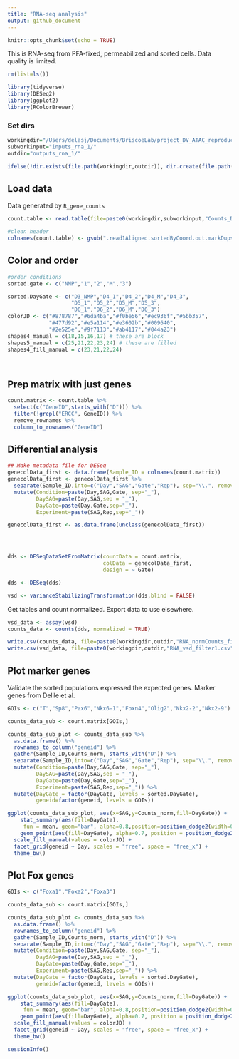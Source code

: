 ```yaml
---
title: "RNA-seq analysis"
output: github_document
---
```


```r
knitr::opts_chunk$set(echo = TRUE)
```

This is RNA-seq from PFA-fixed, permeabilized and sorted cells. Data quality is limited.


```r

rm(list=ls())

library(tidyverse)
library(DESeq2)
library(ggplot2)
library(RColorBrewer)

```



### Set dirs
```r

workingdir="/Users/delasj/Documents/BriscoeLab/project_DV_ATAC_reproduce_analysis/"
subworkinput="inputs_rna_1/"
outdir="outputs_rna_1/"

ifelse(!dir.exists(file.path(workingdir,outdir)), dir.create(file.path(workingdir,outdir)), "Directory exists")

```


## Load data

Data generated by `R_gene_counts` 

```r

count.table <- read.table(file=paste0(workingdir,subworkinput,"Counts_DupR.featureCounts_custom.txt"),header=TRUE, stringsAsFactors = FALSE)

#clean header
colnames(count.table) <- gsub(".read1Aligned.sortedByCoord.out.markDups.bam","", colnames(count.table))

```


## Color and order
```r

#order conditions
sorted.gate <- c("NMP","1","2","M","3")

sorted.DayGate <- c("D3_NMP","D4_1","D4_2","D4_M","D4_3",
                    "D5_1","D5_2","D5_M","D5_3",
                    "D6_1","D6_2","D6_M","D6_3")
colorJD <- c("#878787","#6da4ba","#f0be56","#ec936f","#5bb357",
             "#477d92","#e5a114","#e3602b","#009640",
             "#2e525e","#9f7113","#ab4117","#044a23")
shapes4_manual = c(18,15,16,17) # these are block
shapes5_manual = c(25,21,22,23,24) # these are filled
shapes4_fill_manual = c(23,21,22,24)




```

## Prep matrix with just genes

```r

count.matrix <- count.table %>%
  select(c("GeneID",starts_with("D"))) %>%
  filter(!grepl("ERCC", GeneID)) %>%
  remove_rownames %>%
  column_to_rownames("GeneID")


```
## Differential analysis

```r

## Make metadata file for DESeq
genecolData_first <- data.frame(Sample_ID = colnames(count.matrix))
genecolData_first <- genecolData_first %>% 
  separate(Sample_ID,into=c("Day","SAG","Gate","Rep"), sep="\\.", remove=FALSE) %>%
  mutate(Condition=paste(Day,SAG,Gate, sep="_"),
         DaySAG=paste(Day,SAG,sep = "_"),
         DayGate=paste(Day,Gate,sep="_"),
         Experiment=paste(SAG,Rep,sep="_")) 

genecolData_first <- as.data.frame(unclass(genecolData_first))




dds <- DESeqDataSetFromMatrix(countData = count.matrix,
                              colData = genecolData_first,
                              design = ~ Gate)

dds <- DESeq(dds)

vsd <- varianceStabilizingTransformation(dds,blind = FALSE)

```

Get tables and count normalized.
Export data to use elsewhere.

```r
vsd_data <- assay(vsd)
counts_data <- counts(dds, normalized = TRUE)

```



```r
write.csv(counts_data, file=paste0(workingdir,outdir,"RNA_normCounts_filter1.csv"), quote=FALSE)
write.csv(vsd_data, file=paste0(workingdir,outdir,"RNA_vsd_filter1.csv"), quote=FALSE)
```

## Plot marker genes
Validate the sorted populations expressed the expected genes. Marker genes from Delile et al. 

```r
GOIs <- c("T","Sp8","Pax6","Nkx6-1","Foxn4","Olig2","Nkx2-2","Nkx2-9")

counts_data_sub <- count.matrix[GOIs,]

counts_data_sub_plot <- counts_data_sub %>%
  as.data.frame() %>%
  rownames_to_column("geneid") %>%
  gather(Sample_ID,Counts_norm, starts_with("D")) %>%
  separate(Sample_ID,into=c("Day","SAG","Gate","Rep"), sep="\\.", remove=FALSE) %>%
  mutate(Condition=paste(Day,SAG,Gate, sep="_"),
         DaySAG=paste(Day,SAG,sep = "_"),
         DayGate=paste(Day,Gate,sep="_"),
         Experiment=paste(SAG,Rep,sep="_")) %>%
  mutate(DayGate = factor(DayGate, levels = sorted.DayGate),
         geneid=factor(geneid, levels = GOIs))

ggplot(counts_data_sub_plot, aes(x=SAG,y=Counts_norm,fill=DayGate)) +
    stat_summary(aes(fill=DayGate),
     fun = mean, geom="bar", alpha=0.8,position=position_dodge2(width=0.9,preserve = "single")) +
    geom_point(aes(fill=DayGate), alpha=0.7, position = position_dodge2(width=0.9,preserve ="single"),color="black",shape=21) +
  scale_fill_manual(values = colorJD) +
  facet_grid(geneid ~ Day, scales = "free", space = "free_x") +
  theme_bw()
```

## Plot Fox genes

```r
GOIs <- c("Foxa1","Foxa2","Foxa3")

counts_data_sub <- count.matrix[GOIs,]

counts_data_sub_plot <- counts_data_sub %>%
  as.data.frame() %>%
  rownames_to_column("geneid") %>%
  gather(Sample_ID,Counts_norm, starts_with("D")) %>%
  separate(Sample_ID,into=c("Day","SAG","Gate","Rep"), sep="\\.", remove=FALSE) %>%
  mutate(Condition=paste(Day,SAG,Gate, sep="_"),
         DaySAG=paste(Day,SAG,sep = "_"),
         DayGate=paste(Day,Gate,sep="_"),
         Experiment=paste(SAG,Rep,sep="_")) %>%
  mutate(DayGate = factor(DayGate, levels = sorted.DayGate),
         geneid=factor(geneid, levels = GOIs))

ggplot(counts_data_sub_plot, aes(x=SAG,y=Counts_norm,fill=DayGate)) +
    stat_summary(aes(fill=DayGate),
     fun = mean, geom="bar", alpha=0.8,position=position_dodge2(width=0.9,preserve = "single")) +
    geom_point(aes(fill=DayGate), alpha=0.7, position = position_dodge2(width=0.9,preserve ="single"),color="black",shape=21) +
  scale_fill_manual(values = colorJD) +
  facet_grid(geneid ~ Day, scales = "free", space = "free_x") +
  theme_bw()
```


```r
sessionInfo()
```


